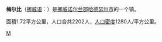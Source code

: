 {{Infobox Settlement
| name = 梅尔比<br/>Melbu
| image_skyline = Melbu.jpg
| imagesize = 250px
| image_caption = 
| image_flag = 
| image_shield = 
| pushpin_map = Norway
| pushpin_label_position = bottom
| subdivision_type = 国家
| subdivision_name = {{NOR}}
| subdivision_type1 = [[挪威行政区划|郡]]
| subdivision_name1 = [[诺尔兰郡|诺尔兰郡]]
| subdivision_type2 = [[挪威行政区划|市]]
| subdivision_name2 =  [[哈德瑟尔市|哈德瑟尔市]]
| elevation_m = 
| elevation_ft = 
| area_total_km2 = 1.72
| population_as_of = 2018年
| population_total = 2202
| population_density_km2 = 1280
| timezone = 
| utc_offset = 
| timezone_DST = 
| utc_offset_DST = 
| latd = 68
| latm = 30
| lats = 
| latNS = N
| longd = 14
| longm = 50
| longs = 
| longEW = E
| website =  
}}
'''梅尔比'''（[[挪威语|挪威语]]：'''{{lang|no|Melbu}}'''）是[[挪威|挪威]][[诺尔兰郡|诺尔兰郡]][[哈德瑟尔市|哈德瑟尔市]]的一个镇。

面積1.72平方公里，人口合共2202人，[[人口密度|人口密度]]1280人/平方公里。
{{Norway-stub}}

[[Category:诺尔兰郡城市|M]]